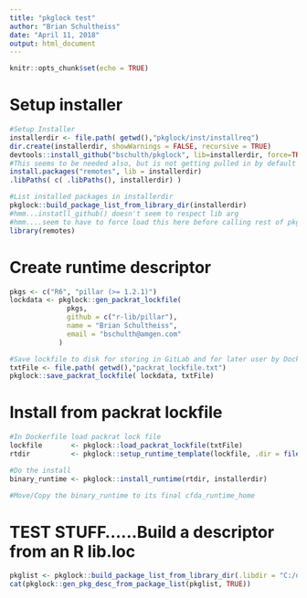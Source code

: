 ```yaml
---
title: "pkglock test"
author: "Brian Schultheiss"
date: "April 11, 2018"
output: html_document
---
```


```r
knitr::opts_chunk$set(echo = TRUE)
```

# Setup installer

```r

#Setup Installer
installerdir <- file.path( getwd(),"pkglock/inst/installreq")
dir.create(installerdir, showWarnings = FALSE, recursive = TRUE)
devtools::install_github("bschulth/pkglock", lib=installerdir, force=TRUE, dependencies=TRUE)  
#This seems to be needed also, but is not getting pulled in by default
install.packages("remotes", lib = installerdir)
.libPaths( c( .libPaths(), installerdir) )

#List installed packages in installerdir
pkglock::build_package_list_from_library_dir(installerdir)
#hmm...instatll_github() doesn't seem to respect lib arg
#hmm....seem to have to force load this here before calling rest of pkglock functoins
library(remotes)

```


# Create runtime descriptor

```r
pkgs <- c("R6", "pillar (>= 1.2.1)")
lockdata <- pkglock::gen_packrat_lockfile(
              pkgs,
              github = c("r-lib/pillar"),
              name = "Brian Schultheiss",
              email = "bschulth@amgen.com"
            )

#Save lockfile to disk for storing in GitLab and for later user by Dockerfile
txtFile <- file.path( getwd(),"packrat_lockfile.txt")
pkglock::save_packrat_lockfile( lockdata, txtFile)


```

# Install from packrat lockfile

```r

#In Dockerfile load packrat lock file
lockfile       <- pkglock::load_packrat_lockfile(txtFile)
rtdir          <- pkglock::setup_runtime_template(lockfile, .dir = file.path( getwd(),"work"))

#Do the install
binary_runtime <- pkglock::install_runtime(rtdir, installerdir)

#Move/Copy the binary_runtime to its final cfda_runtime_home


```



# TEST STUFF......Build a descriptor from an R lib.loc

```r

pkglist <- pkglock::build_package_list_from_library_dir(.libdir = "C:/dev/apps/R/3.4.3/library")
cat(pkglock::gen_pkg_desc_from_package_list(pkglist, TRUE))

```
